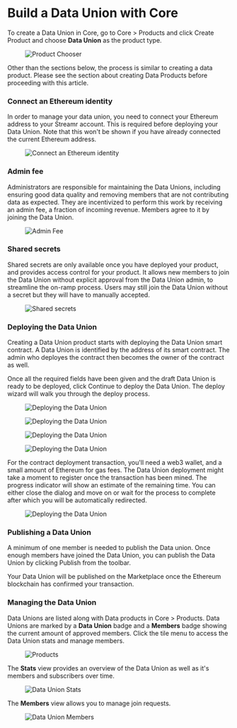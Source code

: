 


# Build a Data Union with Core

To create a Data Union in Core, go to Core > Products and click <span className={docsStyles.streamrHighlight}>Create Product</span> and choose **Data Union** as the product type.

<figure>
    <picture>
      <img
        src={ProductChooser}
        alt="Product Chooser"
      />
    </picture>
</figure>

Other than the sections below, the process is similar to creating a data product. Please see the section about <Link to={links.docs.products.introToProducts}>creating Data Products</Link> before proceeding with this article.

### Connect an Ethereum identity

In order to manage your data union, you need to connect your Ethereum address to your Streamr account. This is required before deploying your Data Union. Note that this won't be shown if you have already connected the current Ethereum address.

<figure>
    <picture>
      <img
        src={ConnectEth}
        alt="Connect an Ethereum identity"
      />
    </picture>
</figure>

### Admin fee

Administrators are responsible for maintaining the Data Unions, including ensuring good data quality and removing members that are not contributing data as expected. They are incentivized to perform this work by receiving an admin fee, a fraction of incoming revenue. Members agree to it by joining the Data Union.

<figure>
    <picture>
      <img
        src={AdminFee}
        alt="Admin Fee"
      />
    </picture>
</figure>

### Shared secrets

Shared secrets are only available once you have deployed your product, and provides access control for your product. It allows new members to join the Data Union without explicit approval from the Data Union admin, to streamline the on-ramp process. Users may still join the Data Union without a secret but they will have to manually accepted.

<figure>
    <picture>
      <img
        src={SharedSecrets}
        alt="Shared secrets"
      />
    </picture>
</figure>

### Deploying the Data Union

Creating a Data Union product starts with deploying the Data Union smart contract. A Data Union is identified by the address of its smart contract. The admin who deployes the contract then becomes the owner of the contract as well.

Once all the required fields have been given and the draft Data Union is ready to be deployed, click <span className={docsStyles.streamrHighlight}>Continue</span> to deploy the Data Union. The deploy wizard will walk you through the deploy process.

<figure>
    <picture>
      <img
        src={Deploy01}
        alt="Deploying the Data Union"
      />
    </picture>
</figure>

<figure>
    <picture>
      <img
        src={Deploy02}
        alt="Deploying the Data Union"
      />
    </picture>
</figure>

<figure>
    <picture>
      <img
        src={Deploy03}
        alt="Deploying the Data Union"
      />
    </picture>
</figure>

<figure>
    <picture>
      <img
        src={Deploy04}
        alt="Deploying the Data Union"
      />
    </picture>
</figure>

For the contract deployment transaction, you'll need a web3 wallet, and a small amount of Ethereum for gas fees. The Data Union deployment might take a moment to register once the transaction has been mined. The progress indicator will show an estimate of the remaining time. You can either close the dialog and move on or wait for the process to complete after which you will be automatically redirected.

<figure>
    <picture>
      <img
        src={Deploy05}
        alt="Deploying the Data Union"
      />
    </picture>
</figure>

### Publishing a Data Union

A minimum of one member is needed to publish the Data union. Once enough members have joined the Data Union, you can publish the Data Union by clicking <span className={docsStyles.streamrHighlight}>Publish</span> from the toolbar.

Your Data Union will be published on the Marketplace once the Ethereum blockchain has confirmed your transaction.

### Managing the Data Union

Data Unions are listed along with Data products in Core > Products. Data Unions are marked by a **Data Union** badge and a **Members** badge showing the current amount of approved members. Click the tile menu to access the Data Union stats and manage members.

<figure>
    <picture>
      <img
        src={ProductList}
        alt="Products"
      />
    </picture>
</figure>

The **Stats** view provides an overview of the Data Union as well as it's members and subscribers over time.

<figure>
    <picture>
      <img
        src={Stats}
        alt="Data Union Stats"
      />
    </picture>
</figure>

The **Members** view allows you to manage join requests.

<figure>
    <picture>
      <img
        src={Members}
        alt="Data Union Members"
      />
    </picture>
</figure>
